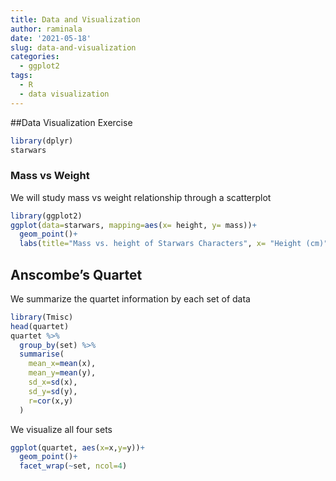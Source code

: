 ```yaml
---
title: Data and Visualization
author: raminala
date: '2021-05-18'
slug: data-and-visualization
categories: 
  - ggplot2
tags: 
  - R
  - data visualization
---
```


##Data Visualization Exercise
```r
library(dplyr)
starwars
```
### Mass vs Weight
We will study mass vs weight relationship through a scatterplot
```r
library(ggplot2)
ggplot(data=starwars, mapping=aes(x= height, y= mass))+
  geom_point()+
  labs(title="Mass vs. height of Starwars Characters", x= "Height (cm)", y= "Weight(kg)")
```


## Anscombe's Quartet
We summarize the quartet information by each set of data
```r
library(Tmisc)
head(quartet)
quartet %>%
  group_by(set) %>%
  summarise(
    mean_x=mean(x),
    mean_y=mean(y),
    sd_x=sd(x),
    sd_y=sd(y),
    r=cor(x,y)
  )
```
We visualize all four sets
```r
ggplot(quartet, aes(x=x,y=y))+
  geom_point()+
  facet_wrap(~set, ncol=4)
```


